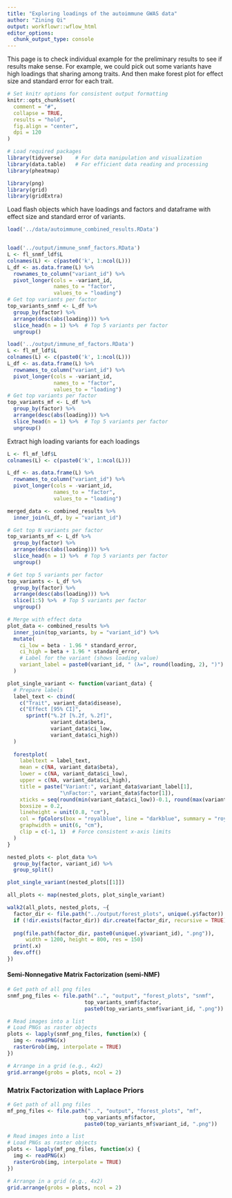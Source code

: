 ```yaml
---
title: "Exploring loadings of the autoimmune GWAS data"
author: "Zining Qi"
output: workflowr::wflow_html
editor_options: 
  chunk_output_type: console
---
```


This page is to check individual example for the preliminary results to see if results make sense. For example, we could pick out some variants have high loadings that sharing among traits. And then make forest plot for effect size and standard error for each trait.

```r
# Set knitr options for consistent output formatting
knitr::opts_chunk$set(
  comment = "#",
  collapse = TRUE,
  results = "hold",
  fig.align = "center",
  dpi = 120
)
```

```r
# Load required packages
library(tidyverse)    # For data manipulation and visualization
library(data.table)   # For efficient data reading and processing
library(pheatmap)

library(png)
library(grid)
library(gridExtra)
```

Load flash objects which have loadings and factors and dataframe with effect size and standard error of variants. 
```r
load('../data/autoimmune_combined_results.RData')


load('../output/immune_snmf_factors.RData')
L <- fl_snmf_ldf$L
colnames(L) <- c(paste0('k', 1:ncol(L)))
L_df <- as.data.frame(L) %>%
  rownames_to_column("variant_id") %>%
  pivot_longer(cols = -variant_id, 
               names_to = "factor", 
               values_to = "loading")
# Get top variants per factor
top_variants_snmf <- L_df %>%
  group_by(factor) %>%
  arrange(desc(abs(loading))) %>%
  slice_head(n = 1) %>%  # Top 5 variants per factor
  ungroup()

load('../output/immune_mf_factors.RData')
L <- fl_mf_ldf$L
colnames(L) <- c(paste0('k', 1:ncol(L)))
L_df <- as.data.frame(L) %>%
  rownames_to_column("variant_id") %>%
  pivot_longer(cols = -variant_id, 
               names_to = "factor", 
               values_to = "loading")
# Get top variants per factor
top_variants_mf <- L_df %>%
  group_by(factor) %>%
  arrange(desc(abs(loading))) %>%
  slice_head(n = 1) %>%  # Top 5 variants per factor
  ungroup()
```


Extract high loading variants for each loadings

```r
L <- fl_mf_ldf$L
colnames(L) <- c(paste0('k', 1:ncol(L)))

L_df <- as.data.frame(L) %>%
  rownames_to_column("variant_id") %>%
  pivot_longer(cols = -variant_id, 
               names_to = "factor", 
               values_to = "loading")

merged_data <- combined_results %>%
  inner_join(L_df, by = "variant_id")

# Get top N variants per factor
top_variants_mf <- L_df %>%
  group_by(factor) %>%
  arrange(desc(abs(loading))) %>%
  slice_head(n = 1) %>%  # Top 5 variants per factor
  ungroup()

# Get top 5 variants per factor
top_variants <- L_df %>%
  group_by(factor) %>%
  arrange(desc(abs(loading))) %>%
  slice(1:5) %>%  # Top 5 variants per factor
  ungroup()

# Merge with effect data
plot_data <- combined_results %>%
  inner_join(top_variants, by = "variant_id") %>%
  mutate(
    ci_low = beta - 1.96 * standard_error,
    ci_high = beta + 1.96 * standard_error,
    # Label for the variant (shows loading value)
    variant_label = paste0(variant_id, " (λ=", round(loading, 2), ")")
  )
```


```r
plot_single_variant <- function(variant_data) {
  # Prepare labels
  label_text <- cbind(
    c("Trait", variant_data$disease),
    c("Effect [95% CI]", 
      sprintf("%.2f [%.2f, %.2f]", 
              variant_data$beta, 
              variant_data$ci_low, 
              variant_data$ci_high))
  )
  
  forestplot(
    labeltext = label_text,
    mean = c(NA, variant_data$beta),
    lower = c(NA, variant_data$ci_low),
    upper = c(NA, variant_data$ci_high),
    title = paste("Variant:", variant_data$variant_label[1], 
                 "\nFactor:", variant_data$factor[1]),
    xticks = seq(round(min(variant_data$ci_low))-0.1, round(max(variant_data$ci_high))+0.1, 0.05),
    boxsize = 0.2,
    lineheight = unit(0.8, "cm"),
    col = fpColors(box = "royalblue", line = "darkblue", summary = "royalblue"),
    graphwidth = unit(6, "cm"),
    clip = c(-1, 1)  # Force consistent x-axis limits
  )
}

nested_plots <- plot_data %>%
  group_by(factor, variant_id) %>%
  group_split()

plot_single_variant(nested_plots[[1]])

all_plots <- map(nested_plots, plot_single_variant)

walk2(all_plots, nested_plots, ~{
  factor_dir <- file.path("../output/forest_plots", unique(.y$factor))
  if (!dir.exists(factor_dir)) dir.create(factor_dir, recursive = TRUE)
  
  png(file.path(factor_dir, paste0(unique(.y$variant_id), ".png")),
      width = 1200, height = 800, res = 150)
  print(.x)
  dev.off()
})
```


#### Semi-Nonnegative Matrix Factorization (semi-NMF)


```r
# Get path of all png files
snmf_png_files <- file.path("..", "output", "forest_plots", "snmf", 
                         top_variants_snmf$factor, 
                         paste0(top_variants_snmf$variant_id, ".png"))

# Read images into a list
# Load PNGs as raster objects
plots <- lapply(snmf_png_files, function(x) {
  img <- readPNG(x)
  rasterGrob(img, interpolate = TRUE)
})

# Arrange in a grid (e.g., 4x2)
grid.arrange(grobs = plots, ncol = 2)
```

### Matrix Factorization with Laplace Priors

```r
# Get path of all png files
mf_png_files <- file.path("..", "output", "forest_plots", "mf", 
                         top_variants_mf$factor, 
                         paste0(top_variants_mf$variant_id, ".png"))

# Read images into a list
# Load PNGs as raster objects
plots <- lapply(mf_png_files, function(x) {
  img <- readPNG(x)
  rasterGrob(img, interpolate = TRUE)
})

# Arrange in a grid (e.g., 4x2)
grid.arrange(grobs = plots, ncol = 2)
```



